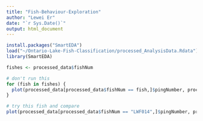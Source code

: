 ```yaml
---
title: "Fish-Behaviour-Exploration"
author: "Lewei Er"
date: "`r Sys.Date()`"
output: html_document
---
```


```r
install.packages("SmartEDA")
load("~/Ontario-Lake-Fish-Classification/processed_AnalysisData.Rdata")
library(SmartEDA)
```

```r
fishes <- processed_data$fishNum

# don't run this
for (fish in fishes) {
  plot(processed_data[processed_data$fishNum == fish,]$pingNumber, processed_data[processed_data$fishNum == fish,]$Target_true_depth)
}
```

```r
# try this fish and compare
plot(processed_data[processed_data$fishNum == "LWF014",]$pingNumber, processed_data[processed_data$fishNum == "LWF014",]$Target_true_depth)
```












